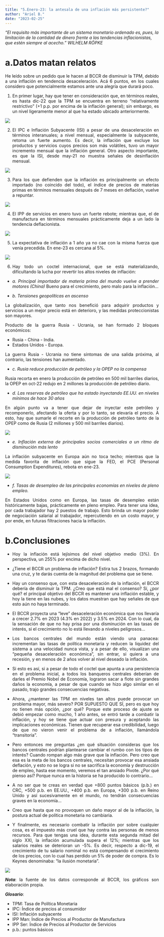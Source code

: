```yaml
---
title: "5.Enero-23: la antesala de una inflación más persistente?"
author: "Ariel B."
date: "2023-02-25"
---
```

*“El requisito más importante de un sistema monetario ordenado es, pues, la limitación de la cantidad de dinero frente a las tendencias inflacionistas, que estén siempre al acecho.”*
*WILHELM RÖPKE*

<div style="text-align: justify">

# **a.Datos matan relatos**

He leído sobre un pedido que le hacen al BCCR de disminuir la TPM, debido a una inflación en tendencia desaceleración. Acá 6 puntos, en los cuales considero que potencialmente estamos ante una alegría que durará poco. 

1.	En primer lugar, hay que tener en consideración que, en términos reales, es hasta dic-22 que la TPM se encuentra en terreno "relativamente restrictivo" (+1 p.p. por encima de la inflación general); sin embargo, es un nivel ligeramente menor al que ha estado ubicado anteriormente.

![](Imagen1.png)

2.	El IPC e Inflación Subyacente (ISI) a pesar de una desaceleración en términos interanuales; a nivel mensual, especialmente la subyacente, retoma un fuerte aumento. Es decir, la inflación que excluye los productos y servicios cuyos precios son más volátiles, tuvo un mayor incremento mensual que la inflación general. Otro aspecto importante, es que la ISI, desde may-21 no muestra señales de desinflación mensual.

![](Imagen2.png)

3.	Para los que defienden que la inflación es principalmente un efecto importado (no coincido del todo), el índice de precios de materias primas en términos mensuales después de 7 meses en deflación, vuelve a repuntar.

![](Imagen3.png)

4.	El IPP de servicios en enero tuvo un fuerte rebote; mientras que, el de manufactura en términos mensuales prácticamente deja a un lado la tendencia deflacionista.

![](Imagen4.png)

5.	La expectativa de inflación a 1 año ya no cae con la misma fuerza que venía precedida. En ene-23 es cercana al 5%.

![](Imagen5.png)

6.	Hay todo un coctel internacional, que se está materializando, dificultando la lucha por revertir los altos niveles de inflación:

- *a.	Principal importador de materia prima del mundo vuelve a prender motores (China)*
Bueno para el crecimiento, pero malo para la inflación...

- *b.	Tensiones geopolíticas en ascenso* 

La globalización, que tanto nos benefició para adquirir productos y servicios a un mejor precio está en deterioro, y las medidas proteccionistas son mayores. 

Producto de la guerra Rusia - Ucrania, se han formado 2 bloques económicos: 

  - Rusia - China - India.
  - Estados Unidos - Europa.

La guerra Rusia - Ucrania no tiene síntomas de una salida próxima, al contrario, las tensiones han aumentado.

- *c.	Rusia reduce producción de petróleo y la OPEP no la compensa*

Rusia recorta en enero la producción de petróleo en 500 mil barriles diarios, la OPEP en oct-22 redujo en 2 millones la producción de petróleo diario. 

- *d.	Las reservas de petróleo que ha estado inyectando EE.UU. en niveles mínimos de hace 30 años*

En algún punto va a tener que dejar de inyectar este petróleo y recomponerlo, afectando la oferta y por lo tanto, se elevaría el precio. A esto, hay que sumarle el recorte en la producción de petróleo tanto de la OPEP como de Rusia (2 millones y 500 mil barriles diarios).

![](Imagen8.jpg)

- *e.	Inflación externa de principales socios comerciales a un ritmo de disminución más lento*

La inflación subyacente en Europa aún no toca techo; mientras que la medida favorita de inflación que sigue la FED, el PCE (Personal Consumption Expenditures), rebota en ene-23.

![](Imagen7.png)

- *f.	Tasas de desempleo de las principales economías en niveles de pleno empleo.*

En Estados Unidos como en Europa, las tasas de desempleo están históricamente bajas, prácticamente en pleno empleo. Para tener una idea, por cada trabajador hay 2 puestos de trabajo. Esto brinda un mayor poder de negociación salarial al trabajador, repercutiendo en un costo mayor, y por ende, en futuras filtraciones hacia la inflación. 

# **b.Conclusiones**

- Hoy la inflación está lejísimos del nivel objetivo medio (3%). En perspectiva, un 255% por encima de dicho nivel.

- ¿Tiene el BCCR un problema de inflación? Estira tus 2 brazos, formando una cruz, y te darás cuenta de la magnitud del problema que se tiene.

- Hay un consenso que, con esta desaceleración de la inflación, el BCCR debería de disminuir la TPM. ¿Creo que está mal el consenso? Sí, ¿por qué? el principal objetivo del BCCR es mantener una inflación estable, y hoy la tiene en las nubes, y los datos muestran que hay señales de que esto aún no haya terminado.

- El BCCR proyecta una "leve" desaceleración económica que nos llevaría a crecer 2.7% en 2023 (4.3% en 2022) y 3.5% en 2024. Con lo cual, da la sensación de que no hay prisa por una disminución en las tasas de interés, si el crecimiento no lo está llevando a niveles peligrosos... 

- Los bancos centrales del mundo están viendo una panacea: incrementan las tasas de política monetaria y reducen la liquidez del sistema a una velocidad nunca vista, y a pesar de ello, visualizan una “pequeña desaceleración económica”, sin entrar, si quiera a una recesión, y en menos de 2 años volver al nivel deseado la inflación.

- Si esto es así, si a pesar de todo el coctel que apunta a una persistencia en el problema inicial, a todos los banqueros centrales deberían de darles el Premio Nobel de Economía, lograron sacar a flote sin grandes daños la economía, a pesar de que cuando se hizo algo similar en el pasado, trajo grandes consecuencias negativas.

- Ahora, ¿mantener las TPM en niveles tan altos puede provocar un problema mayor, más severo? POR SUPUESTO QUE SÍ, pero es que hoy no tienen más opción, ¿por qué? Porque este proceso de ajuste se debió empezar como mucho, 1 año antes, se entró tarde a combatir la inflación, y hoy se tiene que actuar con presura y aceptando las implicaciones económicas. Tienen que recuperar esa credibilidad, luego de que no vieron venir el problema de a inflación, llamándola "transitoria".

- Pero entonces me preguntas ¿en qué situación consideras que los bancos centrales podrían plantearse cambiar el rumbo con los tipos de interés? Cuando rompan algo más grave que la inflación. Pero creo que esa es la meta de los bancos centrales, necesitan provocar esa ansiada deflación, y esto no se logra si no se sacrifica la economía y destrucción de empleo, hasta ese momento, veremos el tan ansiado Pivote. ¿Por qué pienso así? Porque nunca en la historia se ha producido lo contrario... 

- A no ser que te creas en verdad que +800 puntos básicos (p.b.) en CRC, +500 p.b. en EE.UU., +400 p.b. en Europa, +300 p.b. en Reino Unido y así sucesivamente en el mundo, no tendrán consecuencias graves en la economía...

- Creo que hasta que no provoquen un daño mayor al de la inflación, la postura actual de política monetaria no cambiaria.

- Y finalmente, es necesario combatir la inflación por sobre cualquier cosa, es el impuesto más cruel que hay contra las personas de menos recursos. Para que tengas una idea, durante esta segunda mitad del siglo XXI, la inflación acumulada supera el 12%; mientras que los salarios reales se deterioran un -5%. Es decir, respecto a dic-19, el crecimiento de tu salario nominal no está compensando el crecimiento de los precios, con lo cual has perdido un 5% de poder de compra. Es lo Keynes denominaba: "la ilusión monetaria".

![](Imagen9.png)

***Nota***: la fuente de los datos corresponde al BCCR,  los gráficos son elaboración propia.

***Glosario***: 

- TPM: Tasa de Política Monetaria
- IPC: Índice de precios al consumidor
- ISI: Inflación subyacente
- IPP Man: Índice de Precios al Productor de Manufactura
- IPP Ser: Índice de Precios al Productor de Servicios
- p.b.: puntos básicos

<div/>